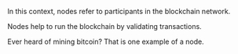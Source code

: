 

In this context, nodes refer to participants in the blockchain network.

Nodes help to run the blockchain by validating transactions.

Ever heard of mining bitcoin? That is one example of a node.
